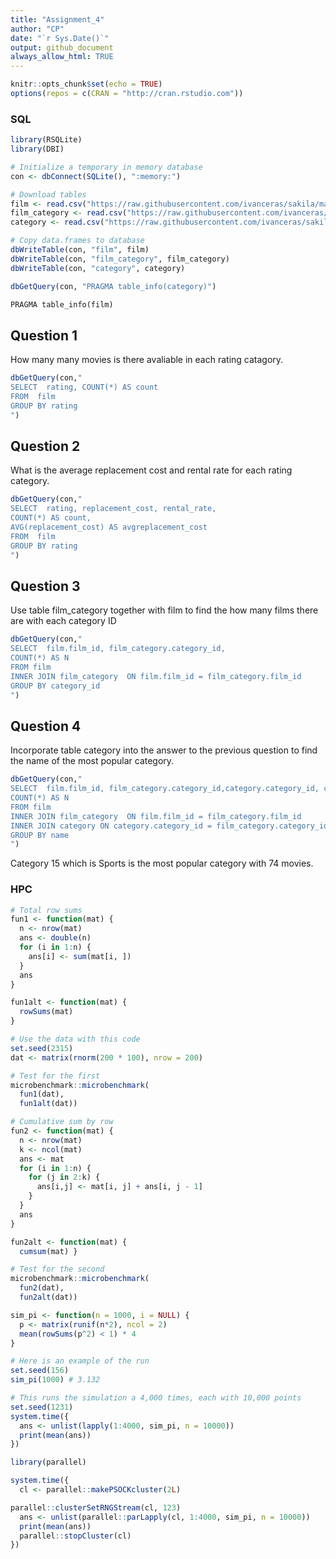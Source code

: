 ```yaml
---
title: "Assignment_4"
author: "CP"
date: "`r Sys.Date()`"
output: github_document
always_allow_html: TRUE
---
```


```r
knitr::opts_chunk$set(echo = TRUE)
options(repos = c(CRAN = "http://cran.rstudio.com"))
```

### SQL

```r
library(RSQLite)
library(DBI)

# Initialize a temporary in memory database
con <- dbConnect(SQLite(), ":memory:")

# Download tables
film <- read.csv("https://raw.githubusercontent.com/ivanceras/sakila/master/csv-sakila-db/film.csv")
film_category <- read.csv("https://raw.githubusercontent.com/ivanceras/sakila/master/csv-sakila-db/film_category.csv")
category <- read.csv("https://raw.githubusercontent.com/ivanceras/sakila/master/csv-sakila-db/category.csv")

# Copy data.frames to database
dbWriteTable(con, "film", film)
dbWriteTable(con, "film_category", film_category)
dbWriteTable(con, "category", category)
```
```r
dbGetQuery(con, "PRAGMA table_info(category)")
```


```sql
PRAGMA table_info(film)

```

## Question 1
How many many movies is there avaliable in each rating catagory.

```r
dbGetQuery(con,"
SELECT  rating, COUNT(*) AS count
FROM  film
GROUP BY rating
")
```

## Question 2
What is the average replacement cost and rental rate for each rating category.
```r
dbGetQuery(con,"
SELECT  rating, replacement_cost, rental_rate,
COUNT(*) AS count,
AVG(replacement_cost) AS avgreplacement_cost
FROM  film
GROUP BY rating
")
```

## Question 3
Use table film_category together with film to find the how many films there are with each category ID

```r
dbGetQuery(con,"
SELECT  film.film_id, film_category.category_id,
COUNT(*) AS N
FROM film
INNER JOIN film_category  ON film.film_id = film_category.film_id
GROUP BY category_id
")


```


## Question 4 
Incorporate table category into the answer to the previous question to find the name of the most popular category.

```r
dbGetQuery(con,"
SELECT  film.film_id, film_category.category_id,category.category_id, category.name,
COUNT(*) AS N
FROM film
INNER JOIN film_category  ON film.film_id = film_category.film_id
INNER JOIN category ON category.category_id = film_category.category_id
GROUP BY name 
")
```
Category 15 which is Sports is the most popular category with 74 movies. 

### HPC

```r
# Total row sums
fun1 <- function(mat) {
  n <- nrow(mat)
  ans <- double(n) 
  for (i in 1:n) {
    ans[i] <- sum(mat[i, ])
  }
  ans
}
```

```r
fun1alt <- function(mat) {
  rowSums(mat)
}

```

```r
# Use the data with this code
set.seed(2315)
dat <- matrix(rnorm(200 * 100), nrow = 200)
```

```r
# Test for the first
microbenchmark::microbenchmark(
  fun1(dat),
  fun1alt(dat))
```


```r

# Cumulative sum by row
fun2 <- function(mat) {
  n <- nrow(mat)
  k <- ncol(mat)
  ans <- mat
  for (i in 1:n) {
    for (j in 2:k) {
      ans[i,j] <- mat[i, j] + ans[i, j - 1]
    }
  }
  ans
}
```

```r
fun2alt <- function(mat) {
  cumsum(mat) }


```

```r
# Test for the second
microbenchmark::microbenchmark(
  fun2(dat),
  fun2alt(dat))
```


```r
sim_pi <- function(n = 1000, i = NULL) {
  p <- matrix(runif(n*2), ncol = 2)
  mean(rowSums(p^2) < 1) * 4
}

# Here is an example of the run
set.seed(156)
sim_pi(1000) # 3.132

# This runs the simulation a 4,000 times, each with 10,000 points
set.seed(1231)
system.time({
  ans <- unlist(lapply(1:4000, sim_pi, n = 10000))
  print(mean(ans))
})
```



```r
library(parallel)
```

```r
system.time({
  cl <- parallel::makePSOCKcluster(2L)

parallel::clusterSetRNGStream(cl, 123)
  ans <- unlist(parallel::parLapply(cl, 1:4000, sim_pi, n = 10000))
  print(mean(ans))
  parallel::stopCluster(cl)
})

```





